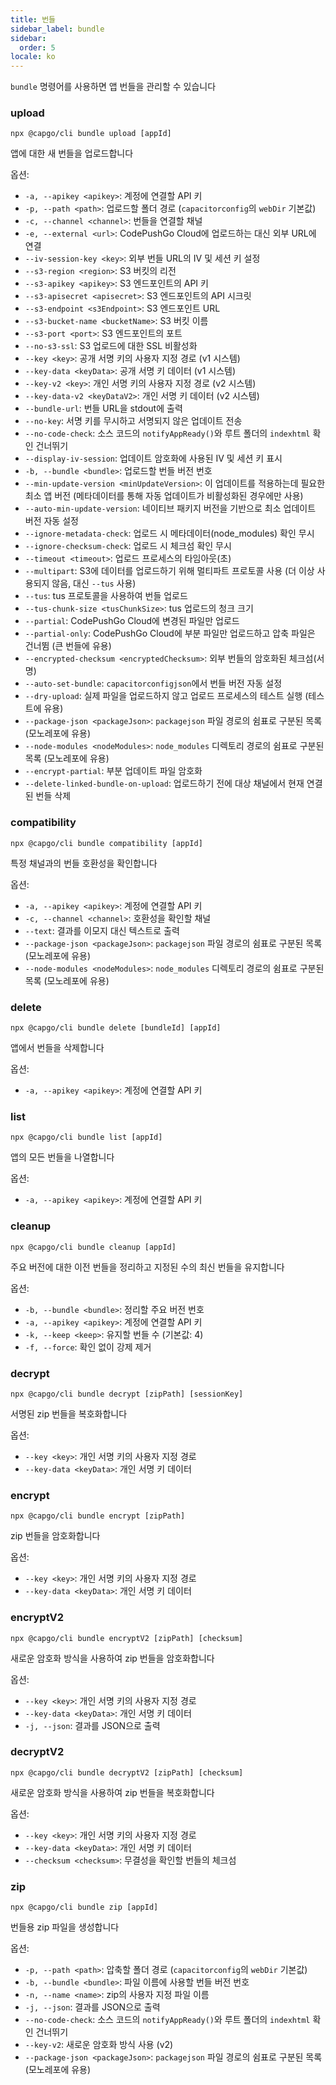 ```yaml
---
title: 번들
sidebar_label: bundle
sidebar:
  order: 5
locale: ko
---
```


`bundle` 명령어를 사용하면 앱 번들을 관리할 수 있습니다

### upload

`npx @capgo/cli bundle upload [appId]`

앱에 대한 새 번들을 업로드합니다

옵션:

- `-a, --apikey <apikey>`: 계정에 연결할 API 키
- `-p, --path <path>`: 업로드할 폴더 경로 (`capacitorconfig`의 `webDir` 기본값)
- `-c, --channel <channel>`: 번들을 연결할 채널
- `-e, --external <url>`: CodePushGo Cloud에 업로드하는 대신 외부 URL에 연결
- `--iv-session-key <key>`: 외부 번들 URL의 IV 및 세션 키 설정
- `--s3-region <region>`: S3 버킷의 리전
- `--s3-apikey <apikey>`: S3 엔드포인트의 API 키
- `--s3-apisecret <apisecret>`: S3 엔드포인트의 API 시크릿
- `--s3-endpoint <s3Endpoint>`: S3 엔드포인트 URL
- `--s3-bucket-name <bucketName>`: S3 버킷 이름
- `--s3-port <port>`: S3 엔드포인트의 포트
- `--no-s3-ssl`: S3 업로드에 대한 SSL 비활성화
- `--key <key>`: 공개 서명 키의 사용자 지정 경로 (v1 시스템)
- `--key-data <keyData>`: 공개 서명 키 데이터 (v1 시스템)
- `--key-v2 <key>`: 개인 서명 키의 사용자 지정 경로 (v2 시스템)
- `--key-data-v2 <keyDataV2>`: 개인 서명 키 데이터 (v2 시스템)
- `--bundle-url`: 번들 URL을 stdout에 출력
- `--no-key`: 서명 키를 무시하고 서명되지 않은 업데이트 전송
- `--no-code-check`: 소스 코드의 `notifyAppReady()`와 루트 폴더의 `indexhtml` 확인 건너뛰기
- `--display-iv-session`: 업데이트 암호화에 사용된 IV 및 세션 키 표시
- `-b, --bundle <bundle>`: 업로드할 번들 버전 번호
- `--min-update-version <minUpdateVersion>`: 이 업데이트를 적용하는데 필요한 최소 앱 버전 (메타데이터를 통해 자동 업데이트가 비활성화된 경우에만 사용)
- `--auto-min-update-version`: 네이티브 패키지 버전을 기반으로 최소 업데이트 버전 자동 설정
- `--ignore-metadata-check`: 업로드 시 메타데이터(node_modules) 확인 무시
- `--ignore-checksum-check`: 업로드 시 체크섬 확인 무시
- `--timeout <timeout>`: 업로드 프로세스의 타임아웃(초)
- `--multipart`: S3에 데이터를 업로드하기 위해 멀티파트 프로토콜 사용 (더 이상 사용되지 않음, 대신 `--tus` 사용)
- `--tus`: tus 프로토콜을 사용하여 번들 업로드
- `--tus-chunk-size <tusChunkSize>`: tus 업로드의 청크 크기
- `--partial`: CodePushGo Cloud에 변경된 파일만 업로드
- `--partial-only`: CodePushGo Cloud에 부분 파일만 업로드하고 압축 파일은 건너뜀 (큰 번들에 유용)
- `--encrypted-checksum <encryptedChecksum>`: 외부 번들의 암호화된 체크섬(서명)
- `--auto-set-bundle`: `capacitorconfigjson`에서 번들 버전 자동 설정
- `--dry-upload`: 실제 파일을 업로드하지 않고 업로드 프로세스의 테스트 실행 (테스트에 유용)
- `--package-json <packageJson>`: `packagejson` 파일 경로의 쉼표로 구분된 목록 (모노레포에 유용)
- `--node-modules <nodeModules>`: `node_modules` 디렉토리 경로의 쉼표로 구분된 목록 (모노레포에 유용)
- `--encrypt-partial`: 부분 업데이트 파일 암호화
- `--delete-linked-bundle-on-upload`: 업로드하기 전에 대상 채널에서 현재 연결된 번들 삭제

### compatibility

`npx @capgo/cli bundle compatibility [appId]`

특정 채널과의 번들 호환성을 확인합니다

옵션:

- `-a, --apikey <apikey>`: 계정에 연결할 API 키
- `-c, --channel <channel>`: 호환성을 확인할 채널
- `--text`: 결과를 이모지 대신 텍스트로 출력
- `--package-json <packageJson>`: `packagejson` 파일 경로의 쉼표로 구분된 목록 (모노레포에 유용)
- `--node-modules <nodeModules>`: `node_modules` 디렉토리 경로의 쉼표로 구분된 목록 (모노레포에 유용)

### delete

`npx @capgo/cli bundle delete [bundleId] [appId]`

앱에서 번들을 삭제합니다

옵션:

- `-a, --apikey <apikey>`: 계정에 연결할 API 키

### list

`npx @capgo/cli bundle list [appId]`

앱의 모든 번들을 나열합니다

옵션:

- `-a, --apikey <apikey>`: 계정에 연결할 API 키

### cleanup

`npx @capgo/cli bundle cleanup [appId]`

주요 버전에 대한 이전 번들을 정리하고 지정된 수의 최신 번들을 유지합니다

옵션:

- `-b, --bundle <bundle>`: 정리할 주요 버전 번호
- `-a, --apikey <apikey>`: 계정에 연결할 API 키
- `-k, --keep <keep>`: 유지할 번들 수 (기본값: 4)
- `-f, --force`: 확인 없이 강제 제거

### decrypt

`npx @capgo/cli bundle decrypt [zipPath] [sessionKey]`

서명된 zip 번들을 복호화합니다

옵션:

- `--key <key>`: 개인 서명 키의 사용자 지정 경로
- `--key-data <keyData>`: 개인 서명 키 데이터

### encrypt

`npx @capgo/cli bundle encrypt [zipPath]`

zip 번들을 암호화합니다

옵션:

- `--key <key>`: 개인 서명 키의 사용자 지정 경로
- `--key-data <keyData>`: 개인 서명 키 데이터

### encryptV2

`npx @capgo/cli bundle encryptV2 [zipPath] [checksum]`

새로운 암호화 방식을 사용하여 zip 번들을 암호화합니다

옵션:

- `--key <key>`: 개인 서명 키의 사용자 지정 경로
- `--key-data <keyData>`: 개인 서명 키 데이터
- `-j, --json`: 결과를 JSON으로 출력

### decryptV2

`npx @capgo/cli bundle decryptV2 [zipPath] [checksum]`

새로운 암호화 방식을 사용하여 zip 번들을 복호화합니다

옵션:

- `--key <key>`: 개인 서명 키의 사용자 지정 경로
- `--key-data <keyData>`: 개인 서명 키 데이터
- `--checksum <checksum>`: 무결성을 확인할 번들의 체크섬

### zip

`npx @capgo/cli bundle zip [appId]`

번들용 zip 파일을 생성합니다

옵션:

- `-p, --path <path>`: 압축할 폴더 경로 (`capacitorconfig`의 `webDir` 기본값)
- `-b, --bundle <bundle>`: 파일 이름에 사용할 번들 버전 번호
- `-n, --name <name>`: zip의 사용자 지정 파일 이름
- `-j, --json`: 결과를 JSON으로 출력
- `--no-code-check`: 소스 코드의 `notifyAppReady()`와 루트 폴더의 `indexhtml` 확인 건너뛰기
- `--key-v2`: 새로운 암호화 방식 사용 (v2)
- `--package-json <packageJson>`: `packagejson` 파일 경로의 쉼표로 구분된 목록 (모노레포에 유용)